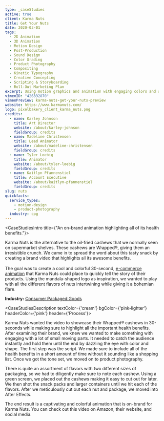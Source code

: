 ```yaml
---
type: _caseStudies
active: true
client: Karma Nuts
title: Get Your Nuts
date: 2020-03-01
tags:
  - 2D Animation
  - 3D Animation
  - Motion Design
  - Post-Production
  - Sound Design
  - Color Grading
  - Product Photography
  - Compositing
  - Kinetic Typography
  - Creative Concepting
  - Scripting & Storyboarding
  - Roll-Out Marketing Plan
excerpt: Using motion graphics and animation with engaging colors and shapes for an irresistible product that is Karma Nuts.
vimeoID: "426332870"
vimeoPreview: karma-nuts-get-your-nuts-preview
website: https://www.karmanuts.com/
logo: pixelbakery_client_karma_nuts.png
credits:
  - name: Karley Johnson
    title: Art Director
    website: /about/karley-johnson
    fieldGroup: credits
  - name: Madeline Christensen
    title: Lead Animator
    website: /about/madeline-christensen
    fieldGroup: credits
  - name: Tyler Loebig
    title: Animator
    website: /about/tyler-loebig
    fieldGroup: credits
  - name: Kaitlyn Pfannenstiel
    title: Account Executive
    website: /about/kaitlyn-pfannenstiel
    fieldGroup: credits
slug: nuts
quickfacts:
  service_types:
    - motion-design
    - product-photography
  industry: cpg
---
```


<CaseStudiesIntro title={"An on-brand animation highlighting all of its health benefits."}>

Karma Nuts is the alternative to the oil-fried cashews that we normally seen on supermarket shelves. These cashews are Wrapped®, giving them an irresistible crunch. We came in to spread the word about this tasty snack by creating a brand video that highlights all its awesome benefits. <br/> <br/>The goal was to create a cool and colorful 30-second, [e-commerce animation](/services/animation) that Karma Nuts could place to quickly tell the story of their products. Using the mandala-shaped logo as inspiration, we wanted to play with all the different flavors of nuts intertwining while giving it a bohemian flare.

**Industry:** [Consumer Packaged Goods](/industries/cpg-video-production)

</CaseStudiesIntro>

<CaseStudiesDescription textColor={'cream'} bgColor={'pink-lighter'} headerColor={'pink'} header={'Process'}>

Karma Nuts wanted the video to showcase their Wrapped® cashews in 30-seconds while making sure to highlight all the important health benefits. After examining their brand, we knew we wanted to make something with engaging with a lot of small moving parts. It needed to catch the audience instantly and hold them until the end by dazzling the eye with color and shape. The first step was the script. We made sure to include all of the health benefits in a short amount of time without it sounding like a shopping list. Once we got the tone set, we moved on to product photography.

There is quite an assortment of flavors with two different sizes of packaging, so we had to diligently make sure to note each cashew. Using a green screen, we placed out the cashews making it easy to cut out for later. We then shot the snack packs and larger containers until we hit each of the flavors. After we meticulously cut out each nut and package, we moved into After Effects.

The end result is a captivating and colorful animation that is on-brand for Karma Nuts. You can check out this video on Amazon, their website, and social media.

</CaseStudiesDescription>
